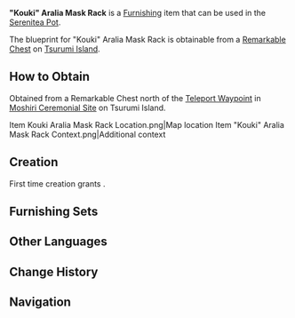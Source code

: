 {{Furnishing Infobox
|id             = 370512
|image          = Item Kouki Aralia Mask Rack.png
|category       = Building
|subcategory    = Free Booth
|rarity         = 3
|adeptal_energy = 60
|description    = A rack made of fine-quality [[Aralia Wood]] that is hung with various fox masks. The fox masks on such racks are not for sale, but are voluntarily donated by some residents.<br />There are many folk tales about fox masks in Inazuma folklore, and one of the stories claims that people may buy a "destined" fox mask at a key festival, and that the mask will help then fulfill a wish. However, the person needs to return the mask after their wish is fulfilled. The journey to the shrine to return the mask was too far, so people set up such a rack in the city.<br />Hence, perhaps each mask on this rack symbolizes the recent good fortune of an Inazuman.
|blueprint      = Remarkable Chest
|load           = 95
|reduced_load   = 47
}}
'''"Kouki" Aralia Mask Rack''' is a [[Furnishing]] item that can be used in the [[Serenitea Pot]].

The blueprint for "Kouki" Aralia Mask Rack is obtainable from a [[Remarkable Chest]] on [[Tsurumi Island]].

==How to Obtain==
Obtained from a Remarkable Chest north of the [[Teleport Waypoint]] in [[Moshiri Ceremonial Site]] on Tsurumi Island.
<gallery hideaddbutton="true" captionalign="center">
Item Kouki Aralia Mask Rack Location.png|Map location
Item "Kouki" Aralia Mask Rack Context.png|Additional context
</gallery>

==Creation==
First time creation grants {{Item|Trust|24|x=60}}.
{{Recipe
|type = Creation
|time = 14h
|Aralia Wood = 8
|Blue Dye = 6
|sort = Aralia Wood,Blue Dye
}}

==Furnishing Sets==
{{Craft Usage}}

==Other Languages==
{{Other Languages
|default_hidden = 1
|en      = "Kouki" Aralia Mask Rack
|zhs     = 孔雀木「幸归」面具架
|zhs_rm  = Kǒngquè Mù "Xìng Guī" Miànjù Jià
|zht     = 孔雀木「幸歸」面具架
|zht_rm  = Kǒngquè Mù "Xìng Guī" Miànjù Jià
|ja      = 孔雀の「幸帰」面掛け
|ja_rm   = Kujaku no "Kouki" Men-kake
|ko      = 공작나무 「무사 귀환」 가면 걸이
|ko_rm   = Gongjangnamu "Musa Gwihwan" Gamyeon Geor'i
|es      = Estante de criptomeria para máscaras: Retorno afortunado
|fr      = Support à masques « Kouki » en bois de cèdre inazumien
<!-- |fr_tl   = "Kouki" Mask Stand Made of Inazuman Cedar Wood -->
|ru      = Стойка для масок из аралии «Коуки»
|th      = ชั้นแขวนหน้ากาก "โชคหวนคืน"
|th_rm   = Chan Khwaen Nakak "Chok Huan Khuen"
|vi      = Giá Mặt Nạ Gỗ Khổng Tước "Kouki"
|de      = Maskengestell „Kouki“ aus Aralia-Holz
|id      = Rak Topeng Kayu Aralia: Kouki
<!-- |id_tl   = Aralia Mask Rack: Kouki -->
|pt      = Suporte de Máscaras de Madeira de Arália "Retorno da Sorte"
}}

==Change History==
{{Change History|2.2}}

==Navigation==
{{Furnishing Navbox/Exterior|building}}